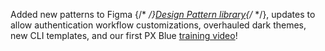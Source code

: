 Added new patterns to Figma {/* <!-- markdown-link-check-disable --> */}[Design Pattern library](https://www.figma.com/community/file/926189711301522231){/* <!-- markdown-link-check-enable --> */}, updates to allow authentication workflow customizations, overhauled dark themes, new CLI templates, and our first PX Blue [training video](https://www.youtube.com/watch?v=CESJ9BKLWco)!

